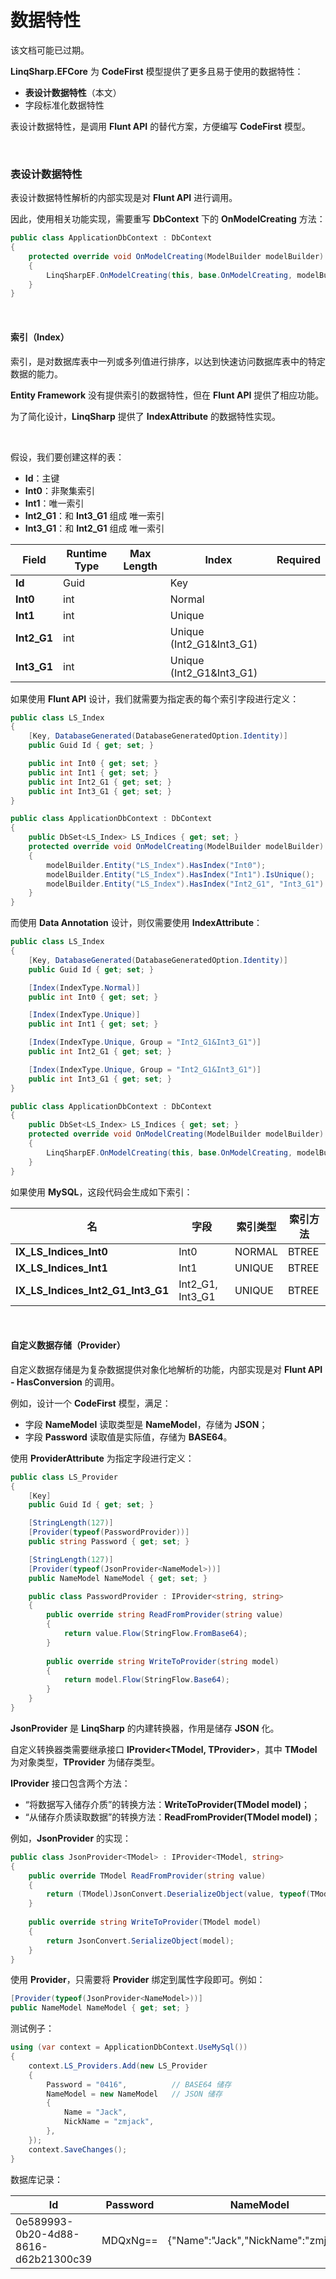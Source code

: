 
# 数据特性

<Alert type="tip">
该文档可能已过期。
</Alert>

**LinqSharp.EFCore** 为 **CodeFirst** 模型提供了更多且易于使用的数据特性：

- **表设计数据特性**（本文）
- 字段标准化数据特性

表设计数据特性，是调用 **Flunt API** 的替代方案，方便编写 **CodeFirst** 模型。

<br/>

### 表设计数据特性

表设计数据特性解析的内部实现是对 **Flunt API** 进行调用。

因此，使用相关功能实现，需要重写 **DbContext** 下的 **OnModelCreating** 方法：

```csharp
public class ApplicationDbContext : DbContext
{
    protected override void OnModelCreating(ModelBuilder modelBuilder)
    {
        LinqSharpEF.OnModelCreating(this, base.OnModelCreating, modelBuilder);
    }
}
```

<br/>

#### 索引（Index）

索引，是对数据库表中一列或多列值进行排序，以达到快速访问数据库表中的特定数据的能力。

**Entity Framework** 没有提供索引的数据特性，但在 **Flunt API** 提供了相应功能。

为了简化设计，**LinqSharp** 提供了 **IndexAttribute** 的数据特性实现。

<br/>

假设，我们要创建这样的表：

- **Id**：主键
- **Int0**：非聚集索引
- **Int1**：唯一索引
- **Int2_G1**：和 **Int3_G1** 组成 唯一索引
- **Int3_G1**：和 **Int2_G1** 组成 唯一索引

| Field       | Runtime Type | Max Length | Index                    | Required |
| ----------- | ------------ | ---------- | ------------------------ | -------- |
| **Id**      | Guid         |            | Key                      |          |
| **Int0**    | int          |            | Normal                   |          |
| **Int1**    | int          |            | Unique                   |          |
| **Int2_G1** | int          |            | Unique (Int2_G1&Int3_G1) |          |
| **Int3_G1** | int          |            | Unique (Int2_G1&Int3_G1) |          |

如果使用 **Flunt API** 设计，我们就需要为指定表的每个索引字段进行定义：

```csharp
public class LS_Index
{
    [Key, DatabaseGenerated(DatabaseGeneratedOption.Identity)]
    public Guid Id { get; set; }

    public int Int0 { get; set; }
    public int Int1 { get; set; }
    public int Int2_G1 { get; set; }
    public int Int3_G1 { get; set; }
}
```

```csharp
public class ApplicationDbContext : DbContext
{
    public DbSet<LS_Index> LS_Indices { get; set; }        
    protected override void OnModelCreating(ModelBuilder modelBuilder)
    {
        modelBuilder.Entity("LS_Index").HasIndex("Int0");
        modelBuilder.Entity("LS_Index").HasIndex("Int1").IsUnique();
        modelBuilder.Entity("LS_Index").HasIndex("Int2_G1", "Int3_G1").IsUnique();
    }
}
```

而使用 **Data Annotation** 设计，则仅需要使用 **IndexAttribute**：

```csharp
public class LS_Index
{
    [Key, DatabaseGenerated(DatabaseGeneratedOption.Identity)]
    public Guid Id { get; set; }

    [Index(IndexType.Normal)]
    public int Int0 { get; set; }

    [Index(IndexType.Unique)]
    public int Int1 { get; set; }

    [Index(IndexType.Unique, Group = "Int2_G1&Int3_G1")]
    public int Int2_G1 { get; set; }

    [Index(IndexType.Unique, Group = "Int2_G1&Int3_G1")]
    public int Int3_G1 { get; set; }
}
```

```csharp
public class ApplicationDbContext : DbContext
{
    public DbSet<LS_Index> LS_Indices { get; set; }        
    protected override void OnModelCreating(ModelBuilder modelBuilder)
    {
        LinqSharpEF.OnModelCreating(this, base.OnModelCreating, modelBuilder);
    }
}
```

如果使用 **MySQL**，这段代码会生成如下索引：

| 名                                | 字段             | 索引类型 | 索引方法 |
| --------------------------------- | ---------------- | -------- | -------- |
| **IX_LS_Indices_Int0**            | Int0             | NORMAL   | BTREE    |
| **IX_LS_Indices_Int1**            | Int1             | UNIQUE   | BTREE    |
| **IX_LS_Indices_Int2_G1_Int3_G1** | Int2_G1, Int3_G1 | UNIQUE   | BTREE    |

<br/>

#### 自定义数据存储（Provider）

自定义数据存储是为复杂数据提供对象化地解析的功能，内部实现是对 **Flunt API - HasConversion** 的调用。

例如，设计一个 **CodeFirst** 模型，满足：

- 字段 **NameModel** 读取类型是 **NameModel**，存储为 **JSON**；
- 字段 **Password** 读取值是实际值，存储为 **BASE64**。



使用 **ProviderAttribute** 为指定字段进行定义：

```csharp
public class LS_Provider
{
    [Key]
    public Guid Id { get; set; }

    [StringLength(127)]
    [Provider(typeof(PasswordProvider))]
    public string Password { get; set; }

    [StringLength(127)]
    [Provider(typeof(JsonProvider<NameModel>))]
    public NameModel NameModel { get; set; }

    public class PasswordProvider : IProvider<string, string>
    {
        public override string ReadFromProvider(string value)
        {
            return value.Flow(StringFlow.FromBase64);
        }
        
        public override string WriteToProvider(string model)
        {
            return model.Flow(StringFlow.Base64);
        }
    }
}
```

**JsonProvider** 是 **LinqSharp** 的内建转换器，作用是储存 **JSON** 化。

自定义转换器类需要继承接口 **IProvider\<TModel, TProvider\>**，其中 **TModel** 为对象类型，**TProvider** 为储存类型。

**IProvider** 接口包含两个方法：

- “将数据写入储存介质”的转换方法：**WriteToProvider(TModel model)**；
- “从储存介质读取数据”的转换方法：**ReadFromProvider(TModel model)**；

例如，**JsonProvider** 的实现：

```csharp
public class JsonProvider<TModel> : IProvider<TModel, string>
{
    public override TModel ReadFromProvider(string value)
    {
        return (TModel)JsonConvert.DeserializeObject(value, typeof(TModel));
    }
    
    public override string WriteToProvider(TModel model)
    {
        return JsonConvert.SerializeObject(model);
    }
}
```

使用 **Provider**，只需要将 **Provider** 绑定到属性字段即可。例如：

```csharp
[Provider(typeof(JsonProvider<NameModel>))]
public NameModel NameModel { get; set; }
```

测试例子：

```csharp
using (var context = ApplicationDbContext.UseMySql())
{
    context.LS_Providers.Add(new LS_Provider
    {
        Password = "0416",			// BASE64 储存
        NameModel = new NameModel   // JSON 储存
        { 
            Name = "Jack",
            NickName = "zmjack",
        },
    });
    context.SaveChanges();
}
```

数据库记录：

| Id                                   | Password | NameModel                             |
| ------------------------------------ | -------- | ------------------------------------- |
| 0e589993-0b20-4d88-8616-d62b21300c39 | MDQxNg== | \{"Name":"Jack","NickName":"zmjack"\} |


